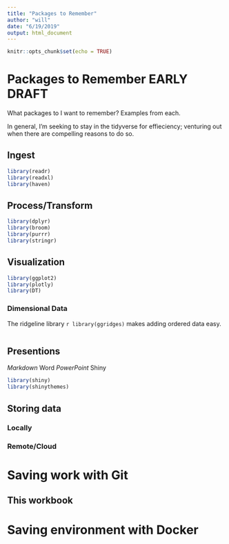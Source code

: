 ```yaml
---
title: "Packages to Remember"
author: "will"
date: "6/19/2019"
output: html_document
---
```


```r
knitr::opts_chunk$set(echo = TRUE)
```

# Packages to Remember **EARLY DRAFT**
What packages to I want to remember? Examples from each.

In general, I'm seeking to stay in the tidyverse for effieciency; venturing out when there are compelling reasons to do so.

## Ingest
<tbd>
```r
library(readr)
library(readxl)
library(haven)
```
## Process/Transform
```r
library(dplyr) 
library(broom)
library(purrr)
library(stringr)
```

## Visualization
```r
library(ggplot2)
library(plotly)
library(DT)
```

### Dimensional Data
The ridgeline library `r library(ggridges)` makes adding ordered data easy. 
```r

```

## Presentions
*Markdown
*Word
*PowerPoint
*Shiny
```r
library(shiny)
library(shinythemes)

```

## Storing data

### Locally

### Remote/Cloud

# Saving work with Git

## This workbook

# Saving environment with Docker





